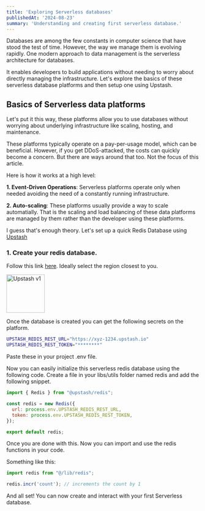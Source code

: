 ```yaml
---
title: 'Exploring Serverless databases'
publishedAt: '2024-08-23'
summary: 'Understanding and creating first serverless database.'
---
```



Databases are among the few constants in computer science that have stood the test of time. However, the way we manage them is evolving rapidly. One modern approach to data management is the serverless architecture for databases.

It enables developers to build applications without needing to worry about directly managing the infrastructure. Let's explore the basics of these serverless database platforms and then setup one using Upstash.

## Basics of Serverless data platforms

Let's put it this way, these platforms allow you to use databases without worrying about underlying infrastructure like scaling, hosting, and maintenance.

These platforms typically operate on a pay-per-usage model, which can be beneficial. However, if you get DDoS-attacked, the costs can quickly become a concern. But there are ways around that too. Not the focus of this article.

Here is how it works at a high level:

**1. Event-Driven Operations**: Serverless platforms operate only when needed avoiding the need of a constantly running infrastructure.

**2. Auto-scaling**: These platforms usually provide a way to scale automatially. That is the scaling and load balancing of these data platforms are managed by them rather than the developer using these platforms.

I guess that's enough theory. Let's set up a quick Redis Database using [Upstash](https://upstash.com/)

### 1. Create your redis database.

Follow this link [here](https://console.upstash.com/redis). Ideally select the region closest to you.

<img src="https://raw.githubusercontent.com/harshsbhat/images/main/upstash.png" alt="Upstash v1" height="100" />

Once the database is created you can get the following secrets on the platform.

```bash
UPSTASH_REDIS_REST_URL="https://xyz-1234.upstash.io"
UPSTASH_REDIS_REST_TOKEN="********"
```

Paste these in your project .env file.

Now you can easily initialize this serverless redis database using the following code. Create a file in your libs/utils folder named redis and add the following snippet.

```javascript
import { Redis } from "@upstash/redis";

const redis = new Redis({
  url: process.env.UPSTASH_REDIS_REST_URL,
  token: process.env.UPSTASH_REDIS_REST_TOKEN,
});

export default redis;
```

Once you are done with this. Now you can import and use the redis functions in your code.

Something like this:

```javascript
import redis from "@/lib/redis";

redis.incr('count'); // increments the count by 1
```

And all set! You can now create and interact with your first Serverless database.
